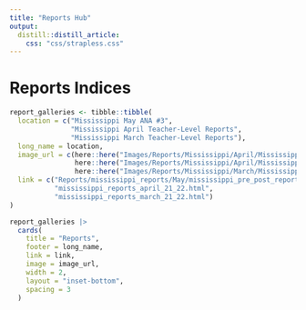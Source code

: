 ```yaml
---
title: "Reports Hub"
output: 
  distill::distill_article:
    css: "css/strapless.css"
---
```


# Reports Indices

```r
report_galleries <- tibble::tibble(
  location = c("Mississippi May ANA #3",
               "Mississippi April Teacher-Level Reports",
               "Mississippi March Teacher-Level Reports"),
  long_name = location,
  image_url = c(here::here("Images/Reports/Mississippi/April/Mississippi_reports_april.png"),
                here::here("Images/Reports/Mississippi/April/Mississippi_reports_april.png"),
                here::here("Images/Reports/Mississippi/March/Mississippi_reports_march.png")),
  link = c("Reports/mississippi_reports/May/mississippi_pre_post_report.html",
           "mississippi_reports_april_21_22.html",
           "mississippi_reports_march_21_22.html")
)

report_galleries |>
  cards(
    title = "Reports",
    footer = long_name,
    link = link,
    image = image_url,
    width = 2,
    layout = "inset-bottom",
    spacing = 3
  )
```

